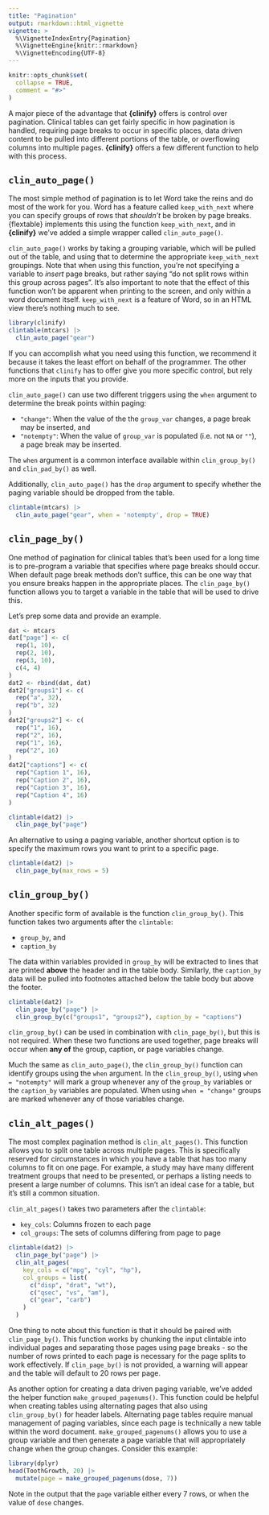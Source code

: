 ```yaml
---
title: "Pagination"
output: rmarkdown::html_vignette
vignette: >
  %\VignetteIndexEntry{Pagination}
  %\VignetteEngine{knitr::rmarkdown}
  %\VignetteEncoding{UTF-8}
---
```


```r
knitr::opts_chunk$set(
  collapse = TRUE,
  comment = "#>"
)
```

A major piece of the advantage that **{clinify}** offers is control over pagination. Clinical tables can get fairly specific in how pagination is handled, requiring page breaks to occur in specific places, data driven content to be pulled into different portions of the table, or overflowing columns into multiple pages. **{clinify}** offers a few different function to help with this process. 

## `clin_auto_page()`

The most simple method of pagination is to let Word take the reins and do most of the work for you. Word has a feature called `keep_with_next` where you can specify groups of rows that _shouldn't_ be broken by page breaks. {flextable} implements this using the function `keep_with_next`, and in **{clinify}** we've added a simple wrapper called `clin_auto_page()`. 

`clin_auto_page()` works by taking a grouping variable, which will be pulled out of the table, and using that to determine the appropriate `keep_with_next` groupings. Note that when using this function, you're not specifying a variable to _insert_ page breaks, but rather saying "do not split rows within this group across pages". It's also important to note that the effect of this function won't be apparent when printing to the screen, and only within a word document itself. `keep_with_next` is a feature of Word, so in an HTML view there's nothing much to see.

```r
library(clinify)
clintable(mtcars) |>
  clin_auto_page("gear")
```

 If you can accomplish what you need using this function, we recommend it because it takes the least effort on behalf of the programmer. The other functions that `clinify` has to offer give you more specific control, but rely more on the inputs that you provide.

 `clin_auto_page()` can use two different triggers using the `when` argument to determine the break points within paging:
  
  - `"change"`: When the value of the the `group_var` changes, a page break may be inserted, and
  - `"notempty"`: When the value of `group_var` is populated (i.e. not `NA` or `""`), a page break may be inserted.

The `when` argument is a common interface available within `clin_group_by()` and `clin_pad_by()` as well. 

Additionally, `clin_auto_page()` has the `drop` argument to specify whether the paging variable should be dropped from the table.

```r
clintable(mtcars) |>
  clin_auto_page("gear", when = 'notempty', drop = TRUE)
```

## `clin_page_by()`

One method of pagination for clinical tables that's been used for a long time is to pre-program a variable that specifies where page breaks should occur. When default page break methods don't suffice, this can be one way that you ensure breaks happen in the appropriate places. The `clin_page_by()` function allows you to target a variable in the table that will be used to drive this. 

Let's prep some data and provide an example.

```r
dat <- mtcars
dat["page"] <- c(
  rep(1, 10),
  rep(2, 10),
  rep(3, 10),
  c(4, 4)
)
dat2 <- rbind(dat, dat)
dat2["groups1"] <- c(
  rep("a", 32),
  rep("b", 32)
)
dat2["groups2"] <- c(
  rep("1", 16),
  rep("2", 16),
  rep("1", 16),
  rep("2", 16)
)
dat2["captions"] <- c(
  rep("Caption 1", 16),
  rep("Caption 2", 16),
  rep("Caption 3", 16),
  rep("Caption 4", 16)
)

clintable(dat2) |>
  clin_page_by("page")
```

An alternative to using a paging variable, another shortcut option is to specify the maximum rows you want to print to a specific page.

```r
clintable(dat2) |>
  clin_page_by(max_rows = 5)
```

## `clin_group_by()`

Another specific form of available is the function `clin_group_by()`. This function takes two arguments after the `clintable`:

- `group_by`, and
- `caption_by`

The data within variables provided in `group_by` will be extracted to lines that are printed **above** the header and in the table body. Similarly, the `caption_by` data will be pulled into footnotes attached below the table body but above the footer. 

```r
clintable(dat2) |>
  clin_page_by("page") |>
  clin_group_by(c("groups1", "groups2"), caption_by = "captions")
```

`clin_group_by()` can be used in combination with `clin_page_by()`, but this is not required. When these two functions are used together, page breaks will occur when **any of** the group, caption, or page variables change. 

Much the same as `clin_auto_page()`, the `clin_group_by()` function can identify groups using the `when` argument. In the `clin_group_by()`, using `when = "notempty"` will mark a group whenever any of the `group_by` variables or the `caption_by` variables are populated. When using `when = "change"` groups are marked whenever any of those variables change.

## `clin_alt_pages()`

The most complex pagination method is `clin_alt_pages()`. This function allows you to split one table across multiple pages. This is specifically reserved for circumstances in which you have a table that has too many columns to fit on one page. For example, a study may have many different treatment groups that need to be presented, or perhaps a listing needs to present a large number of columns. This isn't an ideal case for a table, but it's still a common situation. 

`clin_alt_pages()` takes two parameters after the `clintable`:

- `key_cols`: Columns frozen to each page
- `col_groups`: The sets of columns differing from page to page

```r
clintable(dat2) |>
  clin_page_by("page") |>
  clin_alt_pages(
    key_cols = c("mpg", "cyl", "hp"),
    col_groups = list(
      c("disp", "drat", "wt"),
      c("qsec", "vs", "am"),
      c("gear", "carb")
    )
  )
```

One thing to note about this function is that it should be paired with `clin_page_by()`. This function works by chunking the input clintable into individual pages and separating those pages using page breaks - so the number of rows printed to each page is necessary for the page splits to work effectively. If `clin_page_by()` is not provided, a warning will appear and the table will default to 20 rows per page.

As another option for creating a data driven paging variable, we've added the helper function `make_grouped_pagenums()`. This function could be helpful when creating tables using alternating pages that also using `clin_group_by()` for header labels. Alternating page tables require manual management of paging variables, since each page is technically a new table within the word document. `make_grouped_pagenums()` allows you to use a group variable and then generate a page variable that will appropriately change when the group changes. Consider this example:

```r
library(dplyr)
head(ToothGrowth, 20) |>
  mutate(page = make_grouped_pagenums(dose, 7))
```

Note in the output that the `page` variable either every 7 rows, or when the value of `dose` changes.